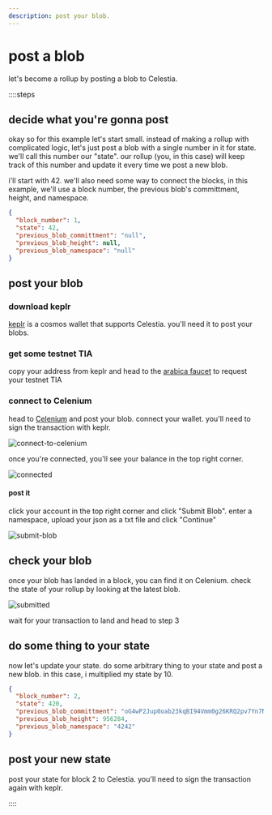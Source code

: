 ```yaml
---
description: post your blob.
---
```


# post a blob

let's become a rollup by posting a blob to Celestia.

::::steps
## decide what you're gonna post

okay so for this example let's start small. instead of making a rollup with complicated logic, let's just post a blob with a single number in it for state. we'll call this number our "state". our rollup (you, in this case) will keep track of this number and update it every time we post a new blob.

i'll start with 42. we'll also need some way to connect the blocks, in this example, we'll use a block number, the previous blob's committment, height, and namespace.

```json
{
  "block_number": 1,
  "state": 42,
  "previous_blob_committment": "null",
  "previous_blob_height": null,
  "previous_blob_namespace": "null"
}
```

## post your blob

### download keplr

[keplr](https://keplr.app) is a cosmos wallet that supports Celestia. you'll need it to post your blobs.

### get some testnet TIA

copy your address from keplr and head to the [arabica faucet](https://faucet.celestia-arabica-11.com) to request your testnet TIA

### connect to Celenium

head to [Celenium](https://arabica.celenium.io) and post your blob. connect your wallet. you'll need to sign the transaction with keplr.

![connect-to-celenium](/module_0/connect-to-celenium.png)

once you're connected, you'll see your balance in the top right corner.

![connected](/module_0/connected.png)

#### post it

click your account in the top right corner and click "Submit Blob". enter a namespace, upload your json as a txt file and click "Continue"

![submit-blob](/module_0/submit-blob.png)


## check your blob

once your blob has landed in a block, you can find it on Celenium. check the state of your rollup by looking at the latest blob.

![submitted](/module_0/submitted.png)

wait for your transaction to land and head to step 3

## do some thing to your state

now let's update your state. do some arbitrary thing to your state and post a new blob. in this case, i multiplied my state by 10.

```json
{
  "block_number": 2,
  "state": 420,
  "previous_blob_committment": "oG4wP2Jup0oab23kqBI94Vmm0g26KRQ2pv7Yn7NSx0M=",
  "previous_blob_height": 956284,
  "previous_blob_namespace": "4242"
}
```

## post your new state

post your state for block 2 to Celestia. you'll need to sign the transaction again with keplr.

::::
